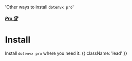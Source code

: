 
  'Other ways to install `dotenvx pro`'

##### [Pro 🏆](/docs/pro)
# Install

Install `dotenvx pro` where you need it. {{ className: 'lead' }}

<InstallProCodeGroup />
